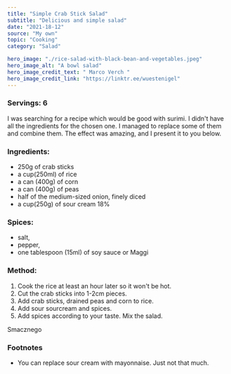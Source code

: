 ---
title: "Simple Crab Stick Salad"
subtitle: "Delicious and simple salad"
date: "2021-18-12"
source: "My own"
topic: "Cooking"
category: "Salad"

hero_image: "./rice-salad-with-black-bean-and-vegetables.jpeg"
hero_image_alt: "A bowl salad"
hero_image_credit_text: " Marco Verch "
hero_image_credit_link: "https://linktr.ee/wuestenigel"
---
### Servings: 6

I was searching for a recipe which would be good with surimi. I didn't 
have all the ingredients for the chosen one. I managed to replace some 
of them and combine them. The effect was amazing, and I present it 
to you below. 


### Ingredients:

- 250g of crab sticks
- a cup(250ml) of rice
- a can (400g) of corn
- a can (400g) of peas
- half of the medium-sized onion, finely diced
- a cup(250g) of sour cream 18%

### Spices:

- salt,
- pepper,
- one tablespoon (15ml) of soy sauce or Maggi

### Method:

1. Cook the rice at least an hour later so it won't be hot.
2. Cut the crab sticks into 1-2cm pieces. 
3. Add crab sticks, drained peas and corn to rice.
4. Add sour sourcream and spices. 
5. Add spices according to your taste. Mix the salad.

Smacznego


### Footnotes
- You can replace sour cream with mayonnaise. Just not that much.
